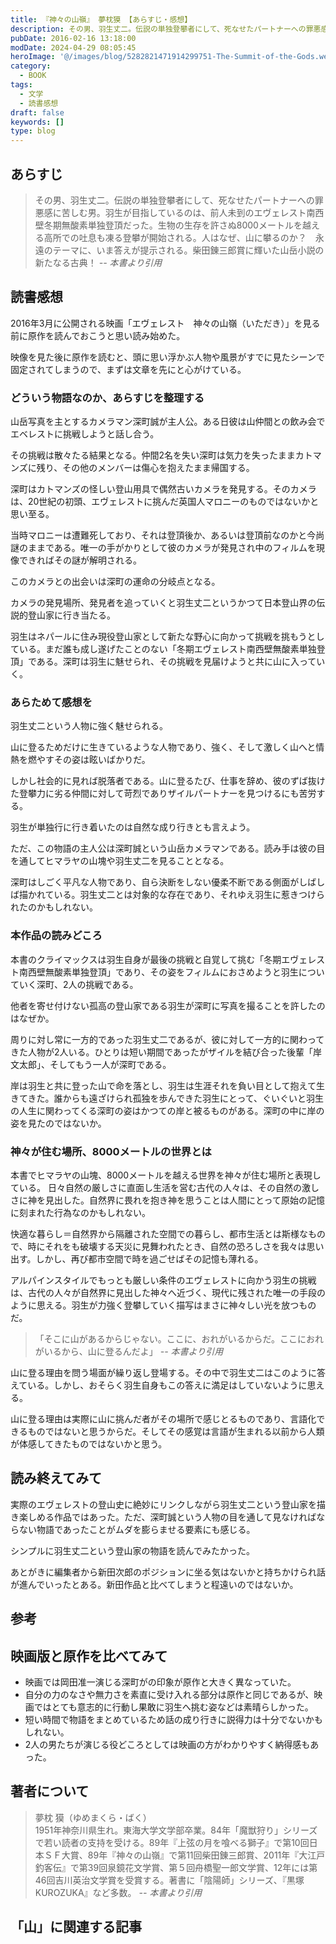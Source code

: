 ```yaml
---
title: 『神々の山嶺』 夢枕獏 【あらすじ・感想】
description: その男、羽生丈二。伝説の単独登攀者にして、死なせたパートナーへの罪悪感に苦しむ男。羽生が目指しているのは、前人未到のエヴェレスト南西壁冬期無酸素単独登頂だった。生物の生存を許さぬ8000メートルを越える高所での吐息も凍る登攀が開始される。人はなぜ、山に攀るのか？　永遠のテーマに、いま答えが提示される。
pubDate: 2016-02-16 13:18:00
modDate: 2024-04-29 08:05:45
heroImage: '@/images/blog/5282821471914299751-The-Summit-of-the-Gods.webp'
category:
  - BOOK
tags:
  - 文学
  - 読書感想
draft: false
keywords: []
type: blog
---
```



## あらすじ

> その男、羽生丈二。伝説の単独登攀者にして、死なせたパートナーへの罪悪感に苦しむ男。羽生が目指しているのは、前人未到のエヴェレスト南西壁冬期無酸素単独登頂だった。生物の生存を許さぬ8000メートルを越える高所での吐息も凍る登攀が開始される。人はなぜ、山に攀るのか？　永遠のテーマに、いま答えが提示される。柴田錬三郎賞に輝いた山岳小説の新たなる古典！ <cite>-- 本書より引用</cite>

## 読書感想

<Alert type='danger' content='以降、ネタバレを含む' />

2016年3月に公開される映画「エヴェレスト　神々の山嶺（いただき）」を見る前に原作を読んでおこうと思い読み始めた。

映像を見た後に原作を読むと、頭に思い浮かぶ人物や風景がすでに見たシーンで固定されてしまうので、まずは文章を先にと心がけている。

<BlogCard
  title='エヴェレスト　神々の山嶺（いただき） : 作品情報 - 映画.com'
  description='エヴェレスト　神々の山嶺（いただき）の作品情報。上映スケジュール、映画レビュー、予告動画。第11回柴田錬三郎賞を受賞した夢枕獏による小説「神々の山嶺」を、「愛を乞うひと」などを手がけた平山秀幸監督のメガホ...'
  url='https://eiga.com/movie/80572/'
  domain='eiga.com'
/>

### どういう物語なのか、あらすじを整理する

山岳写真を主とするカメラマン深町誠が主人公。ある日彼は山仲間との飲み会でエベレストに挑戦しようと話し合う。

その挑戦は散々たる結果となる。仲間2名を失い深町は気力を失ったままカトマンズに残り、その他のメンバーは傷心を抱えたまま帰国する。

深町はカトマンズの怪しい登山用具で偶然古いカメラを発見する。そのカメラは、20世紀の初頭、エヴェレストに挑んだ英国人マロニーのものではないかと思い至る。

当時マロニーは遭難死しており、それは登頂後か、あるいは登頂前なのかと今尚謎のままである。唯一の手がかりとして彼のカメラが発見され中のフィルムを現像できればその謎が解明される。

このカメラとの出会いは深町の運命の分岐点となる。

カメラの発見場所、発見者を追っていくと羽生丈二というかつて日本登山界の伝説的登山家に行き当たる。

羽生はネパールに住み現役登山家として新たな野心に向かって挑戦を挑もうとしている。まだ誰も成し遂げたことのない「冬期エヴェレスト南西壁無酸素単独登頂」である。深町は羽生に魅せられ、その挑戦を見届けようと共に山に入っていく。

### あらためて感想を

羽生丈二という人物に強く魅せられる。

山に登るためだけに生きているような人物であり、強く、そして激しく山へと情熱を燃やすその姿は眩いばかりだ。

しかし社会的に見れば脱落者である。山に登るたび、仕事を辞め、彼のずば抜けた登攀力に劣る仲間に対して苛烈でありザイルパートナーを見つけるにも苦労する。

羽生が単独行に行き着いたのは自然な成り行きとも言えよう。

ただ、この物語の主人公は深町誠という山岳カメラマンである。読み手は彼の目を通してヒマラヤの山塊や羽生丈二を見ることとなる。

深町はしごく平凡な人物であり、自ら決断をしない優柔不断である側面がしばしば描かれている。羽生丈二とは対象的な存在であり、それゆえ羽生に惹きつけられたのかもしれない。

### 本作品の読みどころ

本書のクライマックスは羽生自身が最後の挑戦と自覚して挑む「冬期エヴェレスト南西壁無酸素単独登頂」であり、その姿をフィルムにおさめようと羽生についていく深町、2人の挑戦である。

他者を寄せ付けない孤高の登山家である羽生が深町に写真を撮ることを許したのはなぜか。

周りに対し常に一方的であった羽生丈二であるが、彼に対して一方的に関わってきた人物が2人いる。ひとりは短い期間であったがザイルを結び合った後輩「岸文太郎」、そしてもう一人が深町である。

岸は羽生と共に登った山で命を落とし、羽生は生涯それを負い目として抱えて生きてきた。誰からも遠ざけられ孤独を歩んできた羽生にとって、ぐいぐいと羽生の人生に関わってくる深町の姿はかつての岸と被るものがある。深町の中に岸の姿を見たのではないか。

### 神々が住む場所、8000メートルの世界とは

本書でヒマラヤの山塊、8000メートルを越える世界を神々が住む場所と表現している。 日々自然の厳しさに直面し生活を営む古代の人々は、その自然の激しさに神を見出した。自然界に畏れを抱き神を思うことは人間にとって原始の記憶に刻まれた行為なのかもしれない。

快適な暮らし＝自然界から隔離された空間での暮らし、都市生活とは斯様なもので、時にそれをも破壊する天災に見舞われたとき、自然の恐ろしさを我々は思い出す。しかし、再び都市空間で時を過ごせばその記憶も薄れる。

アルパインスタイルでもっとも厳しい条件のエヴェレストに向かう羽生の挑戦は、古代の人々が自然界に見出した神々へ近づく、現代に残された唯一の手段のように思える。羽生が力強く登攀していく描写はまさに神々しい光を放つものだ。

> 「そこに山があるからじゃない。ここに、おれがいるからだ。ここにおれがいるから、山に登るんだよ」 <cite>-- 本書より引用</cite>

山に登る理由を問う場面が繰り返し登場する。その中で羽生丈二はこのように答えている。しかし、おそらく羽生自身もこの答えに満足はしていないように思える。

山に登る理由は実際に山に挑んだ者がその場所で感じとるものであり、言語化できるものではないと思うからだ。そしてその感覚は言語が生まれる以前から人類が体感してきたものではないかと思う。

<div class='not-prose'>
  <div data-vc_mylinkbox_id='886765614'></div>
</div>
<div class='not-prose'>
  <div data-vc_mylinkbox_id='886765621'></div>
</div>

## 読み終えてみて

実際のエヴェレストの登山史に絶妙にリンクしながら羽生丈二という登山家を描き楽しめる作品ではあった。ただ、深町誠という人物の目を通して見なければならない物語であったことがムダを膨らませる要素にも感じる。

シンプルに羽生丈二という登山家の物語を読んでみたかった。

あとがきに編集者から新田次郎のポジションに坐る気はないかと持ちかけられ話が進んでいったとある。新田作品と比べてしまうと程遠いのではないか。

## 参考

<BlogCard
  title='『孤高の人』 新田次郎 【読書感想・あらすじ】'
  description='孤高の人 上・下巻（新田次郎）のあらすじと感想。
あらすじ　 昭和初期、ヒマラヤ征服の夢を秘め、限られた裕福な人々だけのものであった登山界に、社会人登山家としての道を開拓しながら日本アルプスの山々を、ひとり疾風のように踏破していった”単独行の加藤文太郎”。その強烈な意志と個性により、仕'
  url='https://www.neputa-note.net/2016/02/blog-post_7/'
  domain='www.neputa-note.net'
/>

<BlogCard
  title='『劒岳〈点の記〉』新田次郎【読書感想・あらすじ】'
  description='劒岳〈点の記〉（新田次郎）のあらすじと感想。日露戦争直後、前人未到といわれ、また、決して登ってはいけない山と恐れられた北アルプス、劒岳山頂に三角点埋設の至上命令を受けた測量官、柴崎芳太郎。機材の運搬、悪天候、地元の反感など様々な困難と闘いながら柴崎の一行は山頂を目指して進んでゆく。'
  url='https://www.neputa-note.net/2016/01/blog-post_29/'
  domain='www.neputa-note.net'
/>

## 映画版と原作を比べてみて

- 映画では岡田准一演じる深町がの印象が原作と大きく異なっていた。
- 自分の力のなさや無力さを素直に受け入れる部分は原作と同じであるが、映画ではとても意志的に行動し果敢に羽生へ挑む姿などは素晴らしかった。
- 短い時間で物語をまとめているため話の成り行きに説得力は十分でないかもしれない。
- 2人の男たちが演じる役どころとしては映画の方がわかりやすく納得感もあった。

## 著者について

> 夢枕 獏（ゆめまくら・ばく） <br />
> 1951年神奈川県生れ。東海大学文学部卒業。84年「魔獣狩り」シリーズで若い読者の支持を受ける。89年『上弦の月を喰べる獅子』で第10回日本ＳＦ大賞、89年『神々の山嶺』で第11回柴田錬三郎賞、2011年『大江戸釣客伝』で第39回泉鏡花文学賞、第５回舟橋聖一郎文学賞、12年には第46回吉川英治文学賞を受賞する。著書に「陰陽師」シリーズ、『黒塚 KUROZUKA』など多数。 <cite>-- 本書より引用</cite>

## 「山」に関連する記事

<BlogCard
  title='【作品紹介】 「山」にまつわる本　～小説、ノンフィクションなどなど'
  description='「山」に興味を持つにいたるまで 突然ですが、「山」は好きですか？遠くから美しい山の稜線を眺めたり、一歩ずつ足を踏み入れ頂上を目指したり。いつからか私はすっかり山の虜になってしまいました。 もとはと言えば、身近に登山をする人がいたことや、『岳』という山岳救助をテーマにした漫画を読んだことがキッカケでし'
  url='https://www.neputa-note.net/2018/01/books-about-mountain/'
  domain='www.neputa-note.net'
/>
